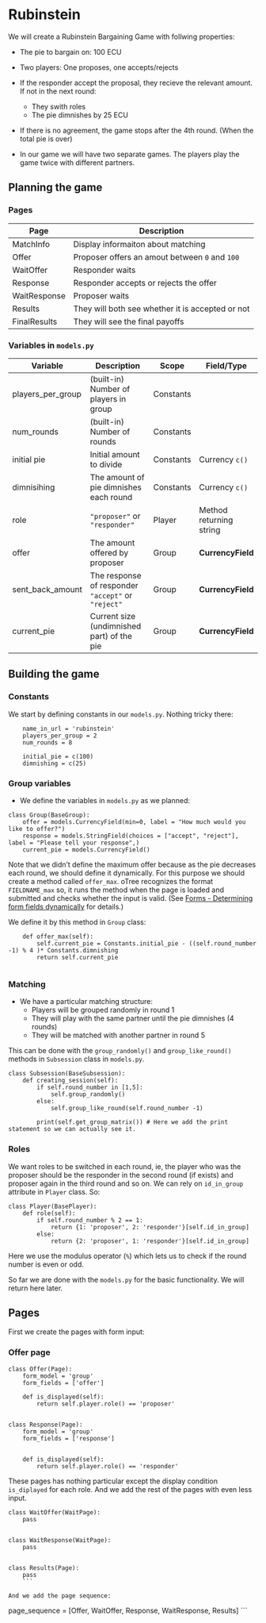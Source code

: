 # Rubinstein

We will create a Rubinstein Bargaining Game with follwing properties:

* The pie to bargain on: 100 ECU
* Two players: One proposes, one accepts/rejects
* If the responder accept the proposal, they recieve the relevant amount. If not in the next round:
  * They swith roles
  * The pie dimnishes by 25 ECU
* If there is no agreement, the game stops after the 4th round. (When the total pie is over)

* In our game we will have two separate games. The players play the game twice with different partners.


## Planning the game

### Pages

| Page         | Description                                      |
|--------------|--------------------------------------------------|
| MatchInfo    | Display informaiton about matching               |
| Offer        | Proposer offers an amout between `0` and `100`   |
| WaitOffer    | Responder waits                                  |
| Response     | Responder accepts or rejects the offer           |
| WaitResponse | Proposer waits                                   |
| Results      | They will both see whether it is accepted or not |
| FinalResults | They will see the final payoffs                  |


### Variables in `models.py`

| Variable          | Description                                        | Scope     | Field/Type              |
| -------------     | ----------------------------------                 | --------  | ----------              |
| players_per_group | (built-in) Number of players in group              | Constants |                         |
| num_rounds        | (built-in) Number of rounds                        | Constants |                         |
| initial pie       | Initial amount to divide                           | Constants | Currency `c()`          |
| dimnisihing       | The amount of pie dimnishes each round             | Constants | Currency `c()`          |
| role              | `"proposer"` or `"responder"`                      | Player    | Method returning string |
| offer             | The amount offered by proposer                     | Group     | **CurrencyField**       |
| sent_back_amount  | The response of responder `"accept"` or `"reject"` | Group     | **CurrencyField**       |
| current_pie       | Current size (undimnished part) of the pie         | Group     | **CurrencyField**         |


## Building the game

### Constants 
We start by defining constants in our `models.py`. Nothing tricky there:

```
    name_in_url = 'rubinstein'
    players_per_group = 2
    num_rounds = 8

    initial_pie = c(100)
    dimnishing = c(25)
```

### Group variables
* We define the variables in `models.py` as we planned:

```
class Group(BaseGroup):
    offer = models.CurrencyField(min=0, label = "How much would you like to offer?")
    response = models.StringField(choices = ["accept", "reject"], label = "Please tell your response",)
    current_pie = models.CurrencyField()
```

Note that we didn't define the maximum offer because as the pie decreases each round, we should define it dynamically. For this purpose we should create a method called `offer_max`. oTree recognizes the format `FIELDNAME_max` so, it runs the method when the page is loaded and submitted and checks whether the input is valid. (See [Forms - Determining form fields dynamically](
https://otree.readthedocs.io/en/latest/forms.html?highlight=dynamically%5C#field-name-max) for details.)

We define it by this method in `Group` class:

```
    def offer_max(self):
        self.current_pie = Constants.initial_pie - ((self.round_number -1) % 4 )* Constants.dimnishing
        return self.current_pie


```



### Matching
* We have a particular matching structure:
  * Players will be grouped randomly in round 1
  * They will play with the same partner until the pie dimnishes (4 rounds)
  * They will be matched with another partner in round 5
  
This can be done with the `group_randomly()` and `group_like_round()` methods in `Subsession` class in `models.py`. 

```
class Subsession(BaseSubsession):
    def creating_session(self):
        if self.round_number in [1,5]:
            self.group_randomly()
        else:
            self.group_like_round(self.round_number -1)

        print(self.get_group_matrix()) # Here we add the print statement so we can actually see it.
```

### Roles
We want roles to be switched in each round, ie, the player who was the proposer should be the responder in the second round (if exists) and proposer again in the third round and so on. We can rely on `id_in_group` attribute in `Player` class. So:

```
class Player(BasePlayer):
    def role(self):
        if self.round_number % 2 == 1:
            return {1: 'proposer', 2: 'responder'}[self.id_in_group]
        else:
            return {2: 'proposer', 1: 'responder'}[self.id_in_group]
```

Here we use the modulus operator (`%`) which lets us to check if the round number is even or odd.


So far we are done with the `models.py` for the basic functionality. We will return here later.

## Pages 

First we create the pages with form input:

### Offer page

```
class Offer(Page):
    form_model = 'group'
    form_fields = ['offer']

    def is_displayed(self):
        return self.player.role() == 'proposer'
        
        
class Response(Page):
    form_model = 'group'
    form_fields = ['response']


    def is_displayed(self):
        return self.player.role() == 'responder'
```

These pages has nothing particular except the display condition `is_diplayed` for each role. And we add the rest of the pages with even less input.


```
class WaitOffer(WaitPage):
    pass


class WaitResponse(WaitPage):
    pass


class Results(Page):
    pass
    ```
    
And we add the page sequence:
```
page_sequence = [Offer, WaitOffer, Response, WaitResponse, Results]
```


